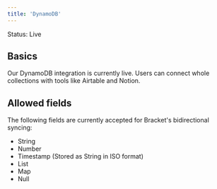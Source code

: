 ```yaml
---
title: 'DynamoDB'
---
```


<Check>Status: Live</Check>

## Basics

Our DynamoDB integration is currently live. Users can connect whole collections with tools like Airtable and Notion.

## Allowed fields

The following fields are currently accepted for Bracket's bidirectional syncing:

- String
- Number
- Timestamp (Stored as String in ISO format)
- List
- Map
- Null
